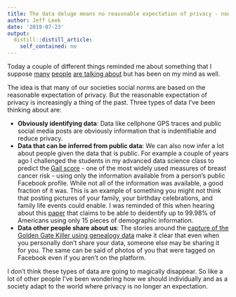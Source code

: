 ```yaml
---
title: The data deluge means no reasonable expectation of privacy - now what?
author: Jeff Leek
date: '2019-07-23'
output:
  distill::distill_article:
    self_contained: no
---
```



Today a couple of different things reminded me about something that I suppose [many](https://www.amazon.com/Weapons-Math-Destruction-Increases-Inequality/dp/0553418815) [people](https://www.nytimes.com/2019/04/28/opinion/fourth-amendment-privacy.html) [are talking about](https://www.sciencenews.org/article/family-tree-dna-sharing-genetic-data-police-privacy) but has been on my mind as well. 

The idea is that many of our societies social norms are based on the reasonable expectation of privacy. But the reasonable expectation of privacy is increasingly a thing of the past. Three types of data I've been thinking about are:

* __Obviously identifying data__: Data like cellphone GPS traces and public social media posts are obviously information that is indentifiable and reduce privacy. 
* __Data that can be inferred from public data__: We can also now infer a lot about people given the data that is public. For example a couple of years ago I challenged the students in my advanced data science class to predict the [Gail score](https://bcrisktool.cancer.gov/) - one of the most widely used measures of breast cancer risk  - using only the information available from a person's public Facebook profile. While not all of the information was available, a good fraction of it was. This is an example of something you might not think that posting pictures of your family, your birthday celebrations, and family life events could enable. I was reminded of this when hearing about this [paper](https://www.nature.com/articles/s41467-019-10933-3) that claims to be able to deidentify up to 99.98\% of Americans using only 15 pieces of demographic information. 
* __Data other people share about us__: The stories around the [capture of the Golden Gate Killer using genealogy data](https://www.theatlantic.com/science/archive/2018/04/golden-state-killer-east-area-rapist-dna-genealogy/559070/) make it clear that even when you personally don't share your data, someone else may be sharing it for you. The same can be said of photos of you that were tagged on Facebook even if you aren't on the platform. 

I don't think these types of data are going to magically disappear. So like a lot of other people I've been wondering how we should individually and as a society adapt to the world where privacy is no longer an expectation. 



